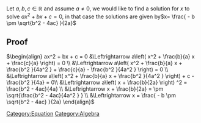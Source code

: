 Let <math>a, b, c \in  \mathbb{R} </math>  and assume <math>a \neq 0</math>, we would like to find a solution for <math>x</math> to solve <math>ax^2  + bx + c= 0</math>, in that case the solutions are given by<math display="block">x= \frac{ - b \pm \sqrt{b^2  - 4ac} }{2a} </math> 

== Proof ==
<math display="block">\begin{align}
ax^2  + bx + c = 0 &\Leftrightarrow a\left( x^2  + \frac{b}{a} x + \frac{c}{a}  \right) = 0 \\
 &\Leftrightarrow a\left( x^2  + \frac{b}{a} x  +  \frac{b^2 }{4a^2 }  + \frac{c}{a}  - \frac{b^2 }{4a^2 }  \right) = 0 \\
 &\Leftrightarrow a\left( x^2  + \frac{b}{a} x  + \frac{b^2 }{4a^2 } \right) + c  - \frac{b^2 }{4a} = 0\\
 &\Leftrightarrow a\left( x + \frac{b}{2a}  \right) ^2  = \frac{b^2  - 4ac}{4a} \\
 &\Leftrightarrow x + \frac{b}{2a} = \pm \sqrt{\frac{b^2  - 4ac}{4a^2 } } \\
 &\Leftrightarrow x =  \frac{ - b \pm \sqrt{b^2  - 4ac} }{2a}
\end{align}
</math>
[[Category:Equation]]
[[Category:Algebra]]